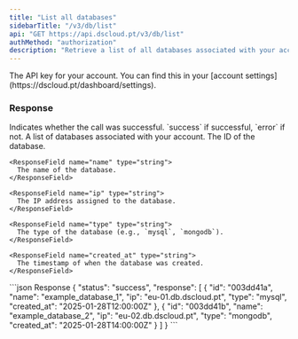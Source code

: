 ```yaml
---
title: "List all databases"
sidebarTitle: "/v3/db/list"
api: "GET https://api.dscloud.pt/v3/db/list"
authMethod: "authorization"
description: "Retrieve a list of all databases associated with your account."
---
```


<ParamField header="Authorization" type="string" placeholder="API KEY" required>
  The API key for your account. You can find this in your [account settings](https://dscloud.pt/dashboard/settings).
</ParamField>

### Response

<ResponseField name="status" type="string">
  Indicates whether the call was successful. `success` if successful, `error` if not.
</ResponseField>

<ResponseField name="response" type="array">
  A list of databases associated with your account.

  <Expandable title="Database Details">
    <ResponseField name="id" type="string">
      The ID of the database.
    </ResponseField>

    <ResponseField name="name" type="string">
      The name of the database.
    </ResponseField>

    <ResponseField name="ip" type="string">
      The IP address assigned to the database.
    </ResponseField>

    <ResponseField name="type" type="string">
      The type of the database (e.g., `mysql`, `mongodb`).
    </ResponseField>

    <ResponseField name="created_at" type="string">
      The timestamp of when the database was created.
    </ResponseField>
  </Expandable>
</ResponseField>

<ResponseExample>
  ```json Response
  {
    "status": "success",
    "response": [
      {
        "id": "003dd41a",
        "name": "example_database_1",
        "ip": "eu-01.db.dscloud.pt",
        "type": "mysql",
        "created_at": "2025-01-28T12:00:00Z"
      },
      {
        "id": "003dd41b",
        "name": "example_database_2",
        "ip": "eu-02.db.dscloud.pt",
        "type": "mongodb",
        "created_at": "2025-01-28T14:00:00Z"
      }
    ]
  }
  ```
</ResponseExample>